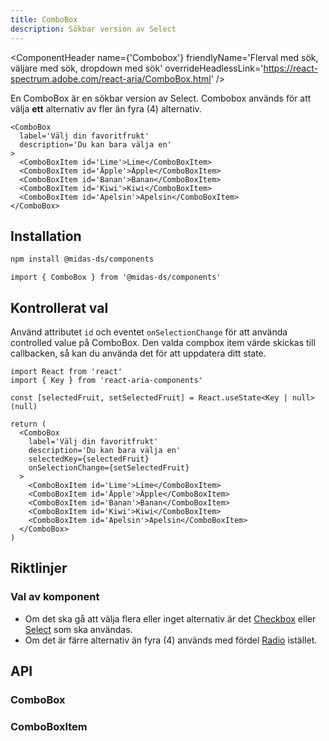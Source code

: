 ```yaml
---
title: ComboBox
description: Sökbar version av Select
---
```



<ComponentHeader
  name={'Combobox'}
  friendlyName='Flerval med sök, väljare med sök, dropdown med sök'
  overrideHeadlessLink='https://react-spectrum.adobe.com/react-aria/ComboBox.html'
/>

En ComboBox är en sökbar version av Select. Combobox används för att välja **ett** alternativ av fler än fyra (4) alternativ.

```tsx
<ComboBox
  label='Välj din favoritfrukt'
  description='Du kan bara välja en'
>
  <ComboBoxItem id='Lime'>Lime</ComboBoxItem>
  <ComboBoxItem id='Äpple'>Äpple</ComboBoxItem>
  <ComboBoxItem id='Banan'>Banan</ComboBoxItem>
  <ComboBoxItem id='Kiwi'>Kiwi</ComboBoxItem>
  <ComboBoxItem id='Apelsin'>Apelsin</ComboBoxItem>
</ComboBox>
```

<BasicExample />

## Installation

```bash npm2yarn
npm install @midas-ds/components
```

```tsx
import { ComboBox } from '@midas-ds/components'
```

## Kontrollerat val

Använd attributet `id` och eventet `onSelectionChange` för att använda controlled value på ComboBox.
Den valda compbox item värde skickas till callbacken, så kan du använda det för att uppdatera ditt state.

```tsx
import React from 'react'
import { Key } from 'react-aria-components'

const [selectedFruit, setSelectedFruit] = React.useState<Key | null>(null)

return (
  <ComboBox
    label='Välj din favoritfrukt'
    description='Du kan bara välja en'
    selectedKey={selectedFruit}
    onSelectionChange={setSelectedFruit}
  >
    <ComboBoxItem id='Lime'>Lime</ComboBoxItem>
    <ComboBoxItem id='Äpple'>Äpple</ComboBoxItem>
    <ComboBoxItem id='Banan'>Banan</ComboBoxItem>
    <ComboBoxItem id='Kiwi'>Kiwi</ComboBoxItem>
    <ComboBoxItem id='Apelsin'>Apelsin</ComboBoxItem>
  </ComboBox>
)
```

<ControlledExample />

## Riktlinjer

### Val av komponent

- Om det ska gå att välja flera eller inget alternativ är det [Checkbox](/components/checkbox) eller [Select](/components/select) som ska användas.
- Om det är färre alternativ än fyra (4) används med fördel [Radio](/components/radio) istället.

## API

### ComboBox

<PropTable name='ComboBox' />

### ComboBoxItem

<PropTable
  name='ComboBoxItem'
  defaultOpen={false}
/>
